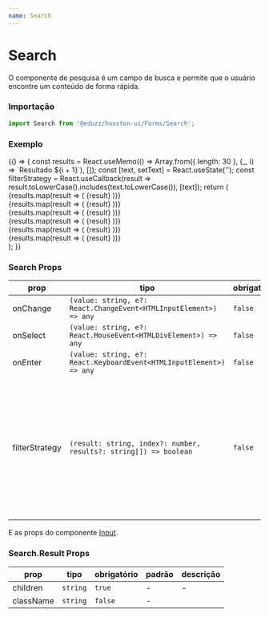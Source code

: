 ```yaml
---
name: Search
---
```




# Search

O componente de pesquisa é um campo de busca e permite que o usuário encontre um conteúdo de forma rápida.

### Importação

```js
import Search from '@eduzz/houston-ui/Forms/Search';
```

### Exemplo

<Playground>
  {() => {
    const results = React.useMemo(() => Array.from({ length: 30 }, (_, i) => `Resultado ${i + 1}`), []);
    const [text, setText] = React.useState('');
    const filterStrategy = React.useCallback(result => result.toLowerCase().includes(text.toLowerCase()), [text]);
    return (
      <div style={{ display: 'flex', flexWrap: 'wrap', gap: 16 }}>
        <Search label='Pesquise pelos resultados' value={text} onChange={setText}>
          {results.map(result => (
            <Search.Result key={result}>{result}</Search.Result>
          ))}
        </Search>
        <Search
          label='Resultados com estratégia de filtro'
          value={text}
          onChange={setText}
          filterStrategy={filterStrategy}
        >
          {results.map(result => (
            <Search.Result key={result}>{result}</Search.Result>
          ))}
        </Search>
        <Search label='Desativado' disabled value={text} onChange={setText}>
          {results.map(result => (
            <Search.Result key={result}>{result}</Search.Result>
          ))}
        </Search>
        <Search label='Carregando' loading value={text} onChange={setText}>
          {results.map(result => (
            <Search.Result key={result}>{result}</Search.Result>
          ))}
        </Search>
        <Search label='Com texto de ajuda' helperText='Exemplo de texto de ajuda' value={text} onChange={setText}>
          {results.map(result => (
            <Search.Result key={result}>{result}</Search.Result>
          ))}
        </Search>
        <Search label='Com mensagem de erro' errorMessage='Mensagem de erro' value={text} onChange={setText}>
          {results.map(result => (
            <Search.Result key={result}>{result}</Search.Result>
          ))}
        </Search>
      </div>
    );
  }}
</Playground>

### Search Props

| prop           | tipo                                                                | obrigatório | padrão | descrição                                                                                                     |
| -------------- | ------------------------------------------------------------------- | ----------- | ------ | ------------------------------------------------------------------------------------------------------------- |
| onChange       | `(value: string, e?: React.ChangeEvent<HTMLInputElement>) => any`   | `false`     | -      |                                                                                                               |
| onSelect       | `(value: string, e?: React.MouseEvent<HTMLDivElement>) => any`      | `false`     | -      |                                                                                                               |
| onEnter        | `(value: string, e?: React.KeyboardEvent<HTMLInputElement>) => any` | `false`     | -      |                                                                                                               |
| filterStrategy | `(result: string, index?: number, results?: string[]) => boolean`   | `false`     | -      | Função para filtrar os resultados informados, para que um resultado seja exibido, a função deve retornar true |

E as props do componente [Input](/houston/ui-components/Forms/Input).

### Search.Result Props

| prop      | tipo     | obrigatório | padrão | descrição |
| --------- | -------- | ----------- | ------ | --------- |
| children  | `string` | `true`      | -      | -         |
| className | `string` | `false`     | -      |           |
